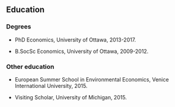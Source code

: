 ## Education

### Degrees

- PhD Economics, University of Ottawa, 2013-2017.

- B.SocSc Economics, University of Ottawa, 2009-2012.

### Other education

- European Summer School in Environmental Economics, Venice International University, 2015.

- Visiting Scholar, University of Michigan, 2015.
